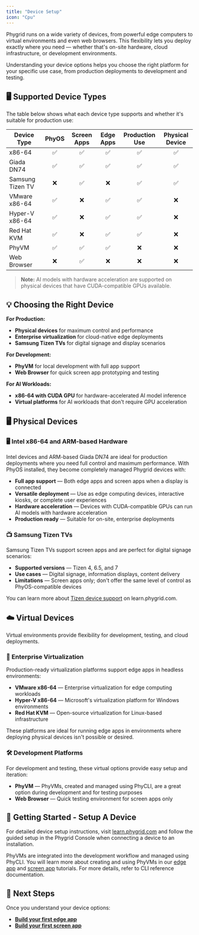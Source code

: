 ```yaml
---
title: "Device Setup"
icon: "Cpu"
---
```


Phygrid runs on a wide variety of devices, from powerful edge computers to virtual environments and even web browsers. This flexibility lets you deploy exactly where you need — whether that's on-site hardware, cloud infrastructure, or development environments.

Understanding your device options helps you choose the right platform for your specific use case, from production deployments to development and testing.

## 🖥 Supported Device Types

The table below shows what each device type supports and whether it's suitable for production use:

<table>
  <thead>
    <tr>
      <th>Device Type</th>
      <th align="center">PhyOS</th>
      <th align="center">Screen Apps</th>
      <th align="center">Edge Apps</th>
      <th align="center">Production Use</th>
      <th align="center">Physical Device</th>
    </tr>
  </thead>
  <tbody>
    <tr>
      <td>x86-64</td>
      <td align="center">✅</td>
      <td align="center">✅</td>
      <td align="center">✅</td>
      <td align="center">✅</td>
      <td align="center">✅</td>
    </tr>
    <tr>
      <td>Giada DN74</td>
      <td align="center">✅</td>
      <td align="center">✅</td>
      <td align="center">✅</td>
      <td align="center">✅</td>
      <td align="center">✅</td>
    </tr>
    <tr>
      <td>Samsung Tizen TV</td>
      <td align="center">❌</td>
      <td align="center">✅</td>
      <td align="center">❌</td>
      <td align="center">✅</td>
      <td align="center">✅</td>
    </tr>
    <tr>
      <td>VMware x86-64</td>
      <td align="center">✅</td>
      <td align="center">❌</td>
      <td align="center">✅</td>
      <td align="center">✅</td>
      <td align="center">❌</td>
    </tr>
    <tr>
      <td>Hyper-V x86-64</td>
      <td align="center">✅</td>
      <td align="center">❌</td>
      <td align="center">✅</td>
      <td align="center">✅</td>
      <td align="center">❌</td>
    </tr>
    <tr>
      <td>Red Hat KVM</td>
      <td align="center">✅</td>
      <td align="center">❌</td>
      <td align="center">✅</td>
      <td align="center">✅</td>
      <td align="center">❌</td>
    </tr>
    <tr>
      <td>PhyVM</td>
      <td align="center">✅</td>
      <td align="center">✅</td>
      <td align="center">✅</td>
      <td align="center">❌</td>
      <td align="center">❌</td>
    </tr>
    <tr>
      <td>Web Browser</td>
      <td align="center">❌</td>
      <td align="center">✅</td>
      <td align="center">❌</td>
      <td align="center">❌</td>
      <td align="center">❌</td>
    </tr>
  </tbody>
</table>

> **Note:** AI models with hardware acceleration are supported on physical devices that have CUDA-compatible GPUs available.

## 💡 Choosing the Right Device

**For Production:**
- **Physical devices** for maximum control and performance
- **Enterprise virtualization** for cloud-native edge deployments
- **Samsung Tizen TVs** for digital signage and display scenarios

**For Development:**
- **PhyVM** for local development with full app support
- **Web Browser** for quick screen app prototyping and testing

**For AI Workloads:**
- **x86-64 with CUDA GPU** for hardware-accelerated AI model inference
- **Virtual platforms** for AI workloads that don't require GPU acceleration


## 🖥️ Physical Devices

### 🖥 Intel x86-64 and ARM-based Hardware

Intel devices and ARM-based Giada DN74 are ideal for production deployments where you need full control and maximum performance. With PhyOS installed, they become completely managed Phygrid devices with:

- **Full app support** — Both edge apps and screen apps when a display is connected
- **Versatile deployment** — Use as edge computing devices, interactive kiosks, or complete user experiences
- **Hardware acceleration** — Devices with CUDA-compatible GPUs can run AI models with hardware acceleration
- **Production ready** — Suitable for on-site, enterprise deployments

### 📺 Samsung Tizen TVs

Samsung Tizen TVs support screen apps and are perfect for digital signage scenarios:

- **Supported versions** — Tizen 4, 6.5, and 7
- **Use cases** — Digital signage, information displays, content delivery
- **Limitations** — Screen apps only; don't offer the same level of control as PhyOS-compatible devices

You can learn more about [Tizen device support](https://learn.phygrid.com/installations/connect-a-tizen-device-to-an-installation/) on learn.phygrid.com.

## ☁️ Virtual Devices

Virtual environments provide flexibility for development, testing, and cloud deployments.

### 🏢 Enterprise Virtualization

Production-ready virtualization platforms support edge apps in headless environments:

- **VMware x86-64** — Enterprise virtualization for edge computing workloads
- **Hyper-V x86-64** — Microsoft's virtualization platform for Windows environments  
- **Red Hat KVM** — Open-source virtualization for Linux-based infrastructure

These platforms are ideal for running edge apps in environments where deploying physical devices isn't possible or desired.

### 🛠 Development Platforms

For development and testing, these virtual options provide easy setup and iteration:

- **PhyVM** — PhyVMs, created and managed using PhyCLI, are a great option during development and for testing purposes
- **Web Browser** — Quick testing environment for screen apps only

## 🚀 Getting Started - Setup A Device

For detailed device setup instructions, visit [learn.phygrid.com](https://learn.phygrid.com/installations/connect-a-new-device-to-an-installation/) and follow the guided setup in the Phygrid Console when connecting a device to an installation.

PhyVMs are integrated into the development workflow and managed using PhyCLI. You will learn more about creating and using PhyVMs in our [edge app](../../tutorials/build-your-first-edge-app) and [screen app](../../tutorials/build-your-first-screen-app) tutorials.
For more details, refer to CLI reference documentation.

## 🔄 Next Steps

Once you understand your device options:

- **[Build your first edge app](../../tutorials/build-your-first-edge-app)**
- **[Build your first screen app](../../tutorials/build-your-first-screen-app)**